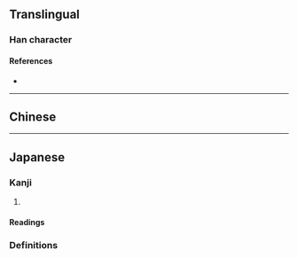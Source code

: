 {{also|氳}}
{{character info}}
==Translingual==

===Han character===
{{Han char|rn=84|rad=气|as=10|sn=14|four=|canj=ONABT|ids=⿹气昷}}

====References====
* {{Han ref|kx=0600.021|hdz=32013.090|uh=6C32|ud=27698}}

----

==Chinese==
{{zh-see|氳|sv}}

----

==Japanese==
{{ja-kanji forms|氲|氳|ex=y}}

===Kanji===
{{ja-kanji|grade=|rs=气10|kyu=氳}}

# {{ja-ex shin|氳|sort=气10}}

====Readings====
{{ja-readings
|goon=うん<うん
|kanon=うん<うん
|kun=さかん-}}

===Definitions===
{{ja-gv|氳}}